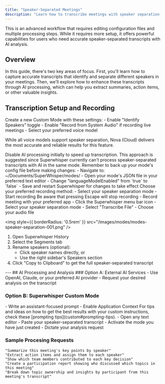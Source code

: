 ```yaml
---
title: "Speaker-Separated Meetings"
description: "Learn how to transcribe meetings with speaker separation and process them with AI for enhanced insights. This method combines Superwhisper's speaker identification capabilities with powerful AI processing."
---
```


<Note>
This is an advanced workflow that requires editing configuration files and multiple processing steps. While it requires more setup, it offers powerful capabilities for users who need accurate speaker-separated transcripts with AI analysis.
</Note>

## Overview
In this guide, there's two key areas of focus. First, you'll learn how to capture accurate transcripts that identify and separate different speakers in your meetings. Then, we'll explore how to enhance these transcripts through AI processing, which can help you extract summaries, action items, or other valuable insights.

## Transcription Setup and Recording
<Steps>
<Step title="Create a Speaker Separation Mode">
Create a new Custom Mode with these settings:
- Enable "Identify Speakers" toggle
- Enable "Record from System Audio" if recording live meetings
- Select your preferred voice model

<Tip>While all voice models support speaker separation, Nova (Cloud) delivers the most accurate and reliable results for this feature.</Tip>
</Step>

<Step title="Disable AI Processing">
Disable AI processing initially to speed up transcription. This approach is suggested since Superwhisper currently can't process speaker-separated transcripts with AI in the same mode. Remember to back up your mode's config file before making changes:
- Navigate to: ~/Documents/SuperWhisper/modes/
- Open your mode's JSON file in your preferred text editor
- Change "languageModelEnabled" from `true` to `false`
- Save and restart Superwhisper for changes to take effect
</Step>

<Step title="Capture & Transcribe Your Meeting">
Choose your preferred recording method:

<AccordionGroup>
<Accordion title="Live Recording">
- Select your speaker separation mode
- Start recording
<Note>Be aware that pressing Escape will stop recording</Note>
</Accordion>

<Accordion title="Process Existing Audio">
- Record meeting with your preferred app
- Click the Superwhisper menu bar icon
- Select your speaker separation mode
- Select "Transcribe File"
- Choose your audio file
</Accordion>
</AccordionGroup>
</Step>

<Step title="Access Your Transcript">

<img
style={{ borderRadius: '0.5rem' }}
src="/images/modes/modes-speaker-separation-001.png"
/>

1. Open Superwhisper History
2. Select the Segments tab
3. Rename speakers (optional):
   - Click speaker names directly, or
   - Use the right sidebar's Speakers section
4. Click "Copy to Clipboard" to get the full speaker-separated transcript
</Step>
</Steps>
---
## AI Processing and Analysis
### Option A: External AI Services
- Use OpenAI, Claude, or your preferred AI provider
- Request your desired analysis on the transcript

### Option B: Superwhisper Custom Mode
<Steps>
<Step title="Create a new Custom Mode">
- Write an assistant-focused prompt
- Enable Application Context
<Tip>For tips and ideas on how to get the best results with your custom instructions, check these [prompting tips](custom#prompting-tips).</Tip>
</Step>

<Step title="Process Your Transcript">
   - Open any text editor
   - Paste your speaker-separated transcript
   - Activate the mode you have just created
   - Dictate your analysis request
</Step>
</Steps>

### Sample Procesing Requests
```
"Summarize this meeting's key points by speaker"
"Extract action items and assign them to each speaker"
"Show which team members contributed to each key decision"
"Create a participation report showing who discussed which topics in this meeting"
"Break down topic ownership and insights by participant from this meeting's transcript"
```